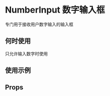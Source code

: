 # NumberInput 数字输入框

专门用于接收用户数字输入的输入框

## 何时使用

只允许输入数字时使用

## 使用示例

<!-- Inject Stories -->

## Props

<!-- Inject Props -->
